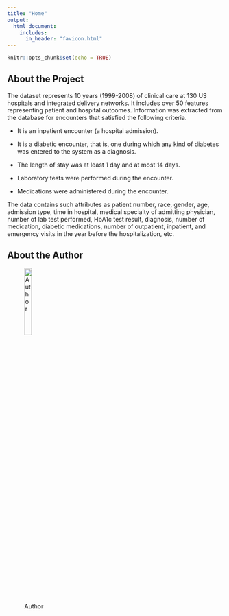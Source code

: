 ```yaml
---
title: "Home"
output: 
  html_document:
    includes:
      in_header: "favicon.html"
---
```

```r
knitr::opts_chunk$set(echo = TRUE)
```

## About the Project

The dataset represents 10 years (1999-2008) of clinical care at 130 US hospitals and integrated delivery networks. It includes over 50 features representing patient and hospital outcomes. Information was extracted from the database for encounters that satisfied the following criteria.

  + It is an inpatient encounter (a hospital admission).
  
  + It is a diabetic encounter, that is, one during which any kind of             diabetes was entered to the system as a diagnosis.
  
  + The length of stay was at least 1 day and at most 14 days.
  
  + Laboratory tests were performed during the encounter.
  
  + Medications were administered during the encounter.
  
The data contains such attributes as patient number, race, gender, age, admission type, time in hospital, medical specialty of admitting physician, number of lab test performed, HbA1c test result, diagnosis, number of medication, diabetic medications, number of outpatient, inpatient, and emergency visits in the year before the hospitalization, etc.


## About the Author

![Author](/home/mahreen/Documents/bloodfast/pp2.jpg){width=20%}